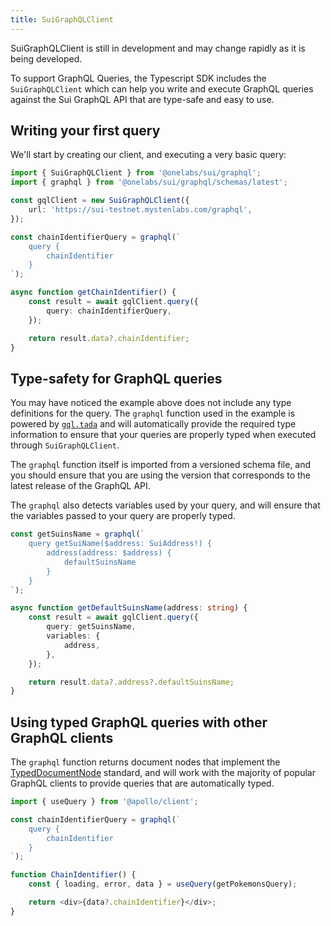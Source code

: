 ```yaml
---
title: SuiGraphQLClient
---
```


<Callout type="warn">
	SuiGraphQLClient is still in development and may change rapidly as it is being developed.
</Callout>

To support GraphQL Queries, the Typescript SDK includes the `SuiGraphQLClient` which can help you
write and execute GraphQL queries against the Sui GraphQL API that are type-safe and easy to use.

## Writing your first query

We'll start by creating our client, and executing a very basic query:

```typescript
import { SuiGraphQLClient } from '@onelabs/sui/graphql';
import { graphql } from '@onelabs/sui/graphql/schemas/latest';

const gqlClient = new SuiGraphQLClient({
	url: 'https://sui-testnet.mystenlabs.com/graphql',
});

const chainIdentifierQuery = graphql(`
	query {
		chainIdentifier
	}
`);

async function getChainIdentifier() {
	const result = await gqlClient.query({
		query: chainIdentifierQuery,
	});

	return result.data?.chainIdentifier;
}
```

## Type-safety for GraphQL queries

You may have noticed the example above does not include any type definitions for the query. The
`graphql` function used in the example is powered by [`gql.tada`](https://gql-tada.0no.co/) and will
automatically provide the required type information to ensure that your queries are properly typed
when executed through `SuiGraphQLClient`.

The `graphql` function itself is imported from a versioned schema file, and you should ensure that
you are using the version that corresponds to the latest release of the GraphQL API.

The `graphql` also detects variables used by your query, and will ensure that the variables passed
to your query are properly typed.

```typescript
const getSuinsName = graphql(`
	query getSuiName($address: SuiAddress!) {
		address(address: $address) {
			defaultSuinsName
		}
	}
`);

async function getDefaultSuinsName(address: string) {
	const result = await gqlClient.query({
		query: getSuinsName,
		variables: {
			address,
		},
	});

	return result.data?.address?.defaultSuinsName;
}
```

## Using typed GraphQL queries with other GraphQL clients

The `graphql` function returns document nodes that implement the
[TypedDocumentNode](https://github.com/dotansimha/graphql-typed-document-node) standard, and will
work with the majority of popular GraphQL clients to provide queries that are automatically typed.

```typescript
import { useQuery } from '@apollo/client';

const chainIdentifierQuery = graphql(`
	query {
		chainIdentifier
	}
`);

function ChainIdentifier() {
	const { loading, error, data } = useQuery(getPokemonsQuery);

	return <div>{data?.chainIdentifier}</div>;
}
```

